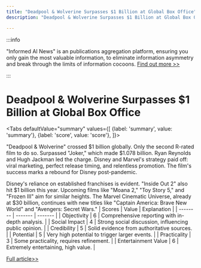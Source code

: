 ```yaml
---
title: "Deadpool & Wolverine Surpasses $1 Billion at Global Box Office"
description: "Deadpool & Wolverine Surpasses $1 Billion at Global Box Office"

---
```



:::info

"Informed AI News" is an publications aggregation platform, ensuring you only gain the most valuable information, to eliminate information asymmetry and break through the limits of information cocoons.  [Find out more >>](/)

:::

# Deadpool & Wolverine Surpasses $1 Billion at Global Box Office


<Tabs
	defaultValue="summary"
	values={[
	{label: 'summary', value: 'summary'},
	{label: 'score', value: 'score'},
]}>
<TabItem value="summary">


"Deadpool & Wolverine" crossed $1 billion globally. Only the second R-rated film to do so. Surpassed "Joker," which made $1.078 billion. Ryan Reynolds and Hugh Jackman led the charge. Disney and Marvel's strategy paid off: viral marketing, perfect release timing, and relentless promotion. The film's success marks a rebound for Disney post-pandemic.

Disney's reliance on established franchises is evident. "Inside Out 2" also hit $1 billion this year. Upcoming films like "Moana 2," "Toy Story 5," and "Frozen III" aim for similar heights. The Marvel Cinematic Universe, already at $30 billion, continues with new titles like "Captain America: Brave New World" and "Avengers: Secret Wars."
</TabItem>
<TabItem value="score">
	| Scores     | Value   | Explanation |
	| -------- | ------- | ------- |
	| Objectivity  | 6    | Comprehensive reporting with in-depth analysis.    |
	| Social Impact | 4     | Strong social discussion, influencing public opinion.    |
	| Credibility    | 5    | Solid evidence from authoritative sources.    |
	| Potential    | 5    | Very high potential to trigger larger events.    |
	| Practicality    | 3    | Some practicality, requires refinement.    |
	| Entertainment Value    | 6    | Extremely entertaining, high value.    |
</TabItem>
</Tabs>

[Full article>>](https://www.cnbc.com/2024/08/11/deadpool-wolverine-tops-1-billion-at-the-global-box-office.html)
